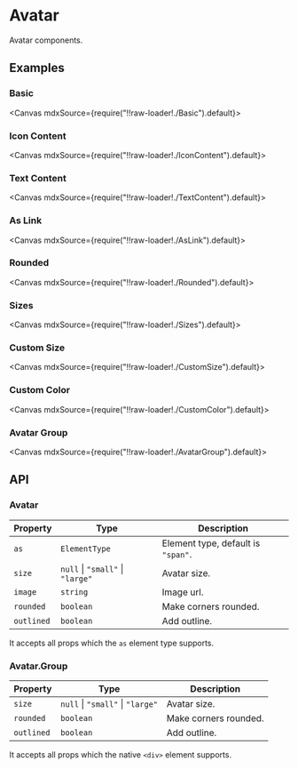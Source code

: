 
<Meta title="Views/Avatar" />

# Avatar

Avatar components.

## Examples

### Basic

<Canvas mdxSource={require("!!raw-loader!./Basic").default}>
  <Story id="examples-avatar--basic" />
</Canvas>

### Icon Content

<Canvas mdxSource={require("!!raw-loader!./IconContent").default}>
  <Story id="examples-avatar--icon-content" />
</Canvas>

### Text Content

<Canvas mdxSource={require("!!raw-loader!./TextContent").default}>
  <Story id="examples-avatar--text-content" />
</Canvas>

### As Link

<Canvas mdxSource={require("!!raw-loader!./AsLink").default}>
  <Story id="examples-avatar--as-link" />
</Canvas>

### Rounded

<Canvas mdxSource={require("!!raw-loader!./Rounded").default}>
  <Story id="examples-avatar--rounded" />
</Canvas>

### Sizes

<Canvas mdxSource={require("!!raw-loader!./Sizes").default}>
  <Story id="examples-avatar--sizes" />
</Canvas>

### Custom Size

<Canvas mdxSource={require("!!raw-loader!./CustomSize").default}>
  <Story id="examples-avatar--custom-size" />
</Canvas>

### Custom Color

<Canvas mdxSource={require("!!raw-loader!./CustomColor").default}>
  <Story id="examples-avatar--custom-color" />
</Canvas>

### Avatar Group

<Canvas mdxSource={require("!!raw-loader!./AvatarGroup").default}>
  <Story id="examples-avatar--avatar-group" />
</Canvas>

## API

### Avatar

| Property   | Type                             | Description                        |
| ---------- | -------------------------------- | ---------------------------------- |
| `as`       | `ElementType`                    | Element type, default is `"span"`. |
| `size`     | `null` \| `"small"` \| `"large"` | Avatar size.                       |
| `image`    | `string`                         | Image url.                         |
| `rounded`  | `boolean`                        | Make corners rounded.              |
| `outlined` | `boolean`                        | Add outline.                       |

It accepts all props which the `as` element type supports.

### Avatar.Group

| Property   | Type                             | Description           |
| ---------- | -------------------------------- | --------------------- |
| `size`     | `null` \| `"small"` \| `"large"` | Avatar size.          |
| `rounded`  | `boolean`                        | Make corners rounded. |
| `outlined` | `boolean`                        | Add outline.          |

It accepts all props which the native `<div>` element supports.
